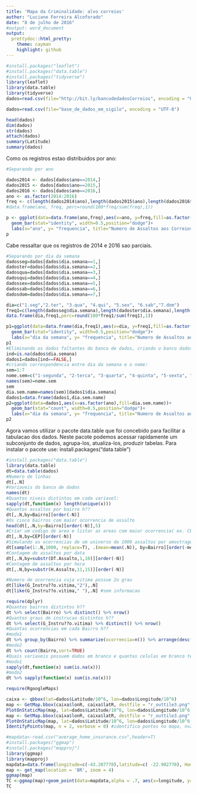 ```yaml
---
title: 'Mapa da Criminalidade: alvo correios'
author: "Luciane Ferreira Alcoforado"
date: "8 de julho de 2016"
#output: word_document
output:
  prettydoc::html_pretty:
    theme: cayman
    highlight: github
---
```

```r
#install.packages("leaflet")
#install.packages("data.table")
#install.packages("tidyverse")
library(leaflet)
library(data.table)
library(tidyverse)
dados=read.csv(file="http://bit.ly/bancodedadosCorreios", encoding = "UTF-8")
```

```r
dados=read.csv(file="base_de_dados_em_sigilo", encoding = "UTF-8")
```

```r
head(dados)
dim(dados)
str(dados)
attach(dados)
summary(Latitude)
summary(dados)
```

Como os registros estao distribuidos por ano:
```r
#Separando por ano

dados2014 <- dados[dados$ano==2014,]
dados2015 <- dados[dados$ano==2015,]
dados2016 <- dados[dados$ano==2016,]
ano <- as.factor(2014:2016)
freq <- c(length(dados2014$ano),length(dados2015$ano),length(dados2016$ano))
#data.frame(ano, freq, perc=round(100*freq/sum(freq),1))

p <- ggplot(data=data.frame(ano,freq),aes(x=ano, y=freq,fill=as.factor(freq)))+
  geom_bar(stat="identity", width=0.5,position="dodge")+
  labs(x="ano", y= "frequencia", title="Numero de Assaltos aos Correios") 
p
```
Cabe ressaltar que os registros de 2014 e 2016 sao parciais.
```r
#Separando por dia da semana
dadosseg=dados[dados$dia.semana==1,]
dadoster=dados[dados$dia.semana==2,]
dadosqua=dados[dados$dia.semana==3,]
dadosqui=dados[dados$dia.semana==4,]
dadossex=dados[dados$dia.semana==5,]
dadossab=dados[dados$dia.semana==6,]
dadosdom=dados[dados$dia.semana==7,]

dia=c("1.seg","2.ter", "3.qua", "4.qui", "5.sex", "6.sab","7.dom")
freq1=c(length(dadosseg$dia.semana),length(dadoster$dia.semana),length(dadosqua$dia.semana),length(dadosqui$dia.semana),length(dadossex$dia.semana),length(dadossab$dia.semana),length(dadosdom$dia.semana))
data.frame(dia,freq1,perc=round(100*freq1/sum(freq1),1))

p1=ggplot(data=data.frame(dia,freq1),aes(x=dia, y=freq1,fill=as.factor(freq1)))+
  geom_bar(stat="identity", width=0.5,position="dodge")+
  labs(x="dia da semana", y= "frequencia", title="Numero de Assaltos aos Correios") 
p1
#Eliminando os dados faltantes do banco de dados, criando o banco dados1
ind=is.na(dados$dia.semana)
dados1=dados[ind==FALSE,]
#criando correspondencia entre dia da semana e o nome:
sem=1:7
nome.sem=c("1-segunda", "2-terca", "3-quarta", "4-quinta", "5-sexta", "6-sabado", "7-domingo")
names(sem)=nome.sem
sem
dia.sem.name=names(sem)[dados1$dia.semana]
dados1=data.frame(dados1,dia.sem.name)
p2=ggplot(data=dados1,aes(x=as.factor(ano),fill=dia.sem.name))+
  geom_bar(stat="count", width=0.5,position="dodge")+
  labs(x="dia da semana", y= "frequencia", title="Numero de Assaltos aos Correios") 
p2
```
Agora vamos utilizar o pacote data.table que foi concebido para facilitar a tabulacao dos dados. 
Neste pacote podemos acessar rapidamente um subconjunto de dados, agrupa-los, atualiza-los, produzir tabelas.
Para instalar o pacote use: install.packages("data.table")

```r
#install.packages("data.table")
library(data.table)
dt=data.table(dados)
#Numero de linhas
dt[,.N]
#Variaveis do banco de dados
names(dt)
#Quantos niveis distintos em cada variavel:
sapply(dt,function(x) length(unique(x)))
#Quantos assaltos por bairro h??
dt[,.N,by=Bairro][order(-N)]
#Os cinco bairros com maior ocorrencia de assalto
head(dt[,.N,by=Bairro][order(-N)],5)
#Criar um codigo de area e listar as areas com maior ocorrencia( ex. CEP)
dt[,.N,by=CEP][order(-N)]
#Simulando as ocorrencias de um universo de 1000 assaltos por amostragem sobre os dados
dt[sample(1:.N,1000, replace=T), .(mean=mean(.N)), by=Bairro][order(-mean)]
#Contagem de assaltos por data
dt[,.N,by=substr(DT.Assalto,1,10)][order(-N)]
#Contagem de assaltos por hora
dt[,.N,by=substr(H.Assalto,11,15)][order(-N)]

#Numero de ocorrencia cuja vitima possue 2o grau
dt[like(G_Instru??o.vitima,"2"),.N]
dt[like(G_Instru??o.vitima," "),.N] #sem informacao
```


```r
require(dplyr)
#Quantos bairros distintos h??
dt %>% select(Bairro) %>% distinct() %>% nrow()
#Quantos graus de instrucao distintos h??
dt %>% select(G_Instru??o.vitima) %>% distinct() %>% nrow()
#Quantas ocorrencias em cada Bairro h??
#modo1
dt %>% group_by(Bairro) %>% summarize(ocorrencia=n()) %>% arrange(desc(ocorrencia))
#modo2
dt %>% count(Bairro,sort=TRUE)
#Quais variaveis possuem dados em branco e quantas celulas em branco temos por variavel:
#modo1
sapply(dt,function(x) sum(is.na(x)))
#modo2
dt %>% sapply(function(x) sum(is.na(x)))

require(RgoogleMaps)

caixa <- qbbox(lat=dados$Latitude/10^6, lon=dados$Longitude/10^6)
map <- GetMap.bbox(caixa$lonR, caixa$latR, destfile = "r_outtile3.png", maptype="satellite")
PlotOnStaticMap(map, lat=dados$Latitude/10^6, lon=dados$Longitude/10^6,  pch=20, col=rgb(1,0,0,0.7), add=F)
map <- GetMap.bbox(caixa$lonR, caixa$latR, destfile = "r_outtile3.png", maptype="mobile")
PlotOnStaticMap(map, lat=dados$Latitude/10^6, lon=dados$Longitude/10^6,  pch=20, col=rgb(1,0,0,0.7), add=F)
IdentifyPoints(map, n = 2, verbose = 0) #identifica pontos no mapa, n=2 ? o n?mero de pontos

#mapdata<-read.csv("average_home_insurance.csv",header=T)
#install.packages("ggmap")
#install.packages("mapproj")
library(ggmap)
library(mapproj)
mapdata=data.frame(longitude=c(-43.207778),latitude=c( -22.902778), Home.Insurance=c(200))
map <- get_map(location = 'BR', zoom = 4)
ggmap(map)
TC <-ggmap(map)+geom_point(data=mapdata,alpha = .7, aes(x=longitude, y=latitude,size =Home.Insurance),color='red')+ggtitle("Average Home Insurance By City($)")
TC



```